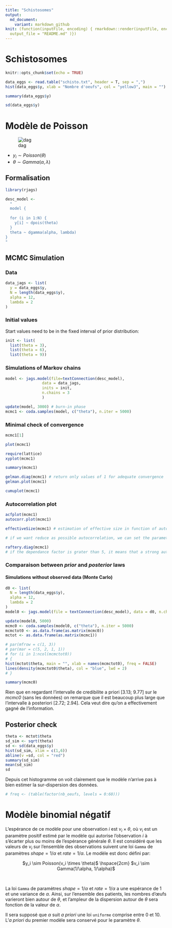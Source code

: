 ```yaml
---
title: "Schistosomes"
output:
  md_document:
    variant: markdown_github
knit: (function(inputFile, encoding) { rmarkdown::render(inputFile, encoding = encoding,
  output_file = "README.md" )})
---
```


# Schistosomes

```r
knitr::opts_chunk$set(echo = TRUE)
```

```r
data_eggs <- read.table("schisto.txt", header = T, sep = ",")
hist(data_eggs$y, xlab = "Nombre d'oeufs", col = "yellow3", main = "")
```

```r
summary(data_eggs$y)
```

```r
sd(data_eggs$y)
```

# Modèle de Poisson

![dag](./assets/dag_schisto_1.png)

-   $y_i \sim Poisson(\theta)$
-   $\theta \sim Gamma(\alpha, \lambda)$

## Formalisation

```r
library(rjags)

desc_model <-
  "
  model {
  
  for (i in 1:N) {
    y[i] ~ dpois(theta)  
  }
  theta ~ dgamma(alpha, lambda)
}
"
```

## MCMC Simulation

### Data

```r
data_jags <- list(
  y = data_eggs$y,
  N = length(data_eggs$y),
  alpha = 12,
  lambda = 2
)
```

### Initial values

Start values need to be in the fixed interval of prior distribution:

```r
init <- list(
  list(theta = 3),
  list(theta = 6),
  list(theta = 9))
```

### Simulations of Markov chains

```r
model <- jags.model(file=textConnection(desc_model),
                data = data_jags,
                inits = init,
                n.chains = 3
                )

update(model, 3000) # burn-in phase
mcmc1 <- coda.samples(model, c("theta"), n.iter = 5000)
```

### Minimal check of convergence

```r
mcmc1[1]
```

```r
plot(mcmc1)

require(lattice)
xyplot(mcmc1)

```

```r
summary(mcmc1)
```

```r
gelman.diag(mcmc1) # return only values of 1 for adequate convergence 
gelman.plot(mcmc1)
```

```r
cumuplot(mcmc1)
```

### Autocorrelation plot

```r
acfplot(mcmc1)
autocorr.plot(mcmc1)

effectiveSize(mcmc1) # estimation of effective size in function of autocorrelation for the 3 chains (3 x 5000 = 15000 iterations)

# if we want reduce as possible autocorrelation, we can set the parameter thin = 15000/7000 (7000 => effective size)

raftery.diag(mcmc1)
# if the dependance factor is grater than 5, it means that a strong autocorrelation is present in the chains
```

### Comparaison between *prior* and *posterior* laws

#### Simulations without observed data (Monte Carlo)

```r
d0 <- list(
  N = length(data_eggs$y),
  alpha = 12,
  lambda = 2
)
model0 <- jags.model(file = textConnection(desc_model), data = d0, n.chains = 1)

update(model0, 5000)
mcmc0 <- coda.samples(model0, c("theta"), n.iter = 5000)
mcmctot0 <- as.data.frame(as.matrix(mcmc0))
mctot <- as.data.frame(as.matrix(mcmc1))

# par(mfrow = c(1, 3))
# par(mar = c(5, 2, 1, 1))
# for (i in 1:ncol(mcmctot0))
# {
hist(mctot$theta, main = "", xlab = names(mcmctot0), freq = FALSE)
lines(density(mcmctot0$theta), col = "blue", lwd = 2)
# }
```

```r
summary(mcmc0)
```

Rien que en regardant l'intervalle de credibilite a priori [3.13; 9.77] sur le *mcmc0* (sans les données) on remarque que il est beaucoup plus large que l'intervalle à posteriori [2.72; 2.94]. Cela veut dire qu'on a effectivement gagné de l'information.

## Posterior check

```r
theta <- mctot$theta
sd_sim <- sqrt(theta)
sd <- sd(data_eggs$y)
hist(sd_sim, xlim = c(1,6))
abline(v =sd, col = "red")
summary(sd_sim)
mean(sd_sim)
sd
```

Depuis cet histogramme on voit clairement que le modèle n'arrive pas à bien estimer la sur-dispersion des données.

```r
# freq <- (table(factor(nb_oeufs, levels = 0:60)))
```

# Modèle binomial négatif

L'espérance de ce modèle pour une observation $i$ est $ν_i \times \theta$, où $ν_i$ est un paramètre positif estimé par le modèle qui autorise l'observation $i$
à s'écarter plus ou moins de l'espérance générale $\theta$. Il est considéré que les valeurs de $ν_i$ sur l'ensemble des observations
suivent une loi `Gamma` de paramètres $shape = 1/α$ et $rate = 1/α$. Le modèle est donc défini par:

<center>\$y_i \\sim Poisson(v_i \\times \\theta)\$ \\hspace{2cm} \$v_i \\sim Gamma(1/\\alpha, 1/\\alpha)\$</center>\

La loi `Gamma` de paramètres $shape = 1/α$ et $rate = 1/α$ a une espérance de 1 et une variance de $α$. Ainsi, sur l'ensemble des patients, les nombres d'œufs varieront bien autour de $θ$, et l'ampleur de la dispersion autour de $θ$ sera fonction de la valeur de $α$.

Il sera supposé que $α$ suit *a priori* une loi `uniforme` comprise entre 0 et 10. L'*a priori* du premier modèle sera conservé pour le paramètre $\theta$.
